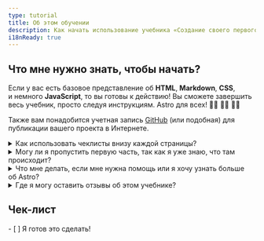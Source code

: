 ```yaml
---
type: tutorial
title: Об этом обучении
description: Как начать использование учебника «Создание своего первого блога в Astro».
i18nReady: true
---
```



## Что мне нужно знать, чтобы начать?

Если у вас есть базовое представление об **HTML**, **Markdown**, **CSS**, и немного **JavaScript**, то вы готовы к действию! Вы сможете завершить весь учебник, просто следуя инструкциям. Astro для всех! 🧑‍🚀 👩‍🚀 👨‍🚀

Также вам понадобится учетная запись [GitHub](https://github.com) (или подобная) для публикации вашего проекта в Интернете.

<details>
<summary>Как использовать чеклисты внизу каждой страницы?</summary>

Отмечайте их галочками!

В конце каждой страницы вы найдете чеклист задач, которые вы должны уже уметь выполнять на данный момент. Отметьте эти пункты, чтобы видеть свой прогресс в Tutorial Tracker.

Использование трекера является необязательным, но он может помочь вам запомнить свою текущую позицию, если вы проходите учебник за несколько визитов. Вы также можете оставить несколько чеклистов пустыми, чтобы напоминать себе о темах, которые вы хотите пересмотреть позже.

(Эти данные сохраняются только в локальном хранилище вашего браузера и не доступны нигде больше. Никакие данные не отправляются или не хранятся Astro.)
</details>

<details>
<summary>Могу ли я пропустить первую часть, так как я уже знаю, что там происходит?</summary>

Вы можете использовать уроки [Шага 1](/ru/tutorial/1-setup/) для того, чтобы убедиться, что вы располагаете необходимыми для разработки инструментами и онлайн-аккаунтами. Это позволит вам создать новый проект Astro, сохранить его на GitHub и разместить на Netlify.

Если вы [создадите новый пустой проект Astro](/ru/install/auto/) и уверены в своей настройке, вы можете спокойно перейти к [Шагу 2](/ru/tutorial/2-pages/) где вы начнете создавать новые страницы в своем проекте.
</details>

<details>
<summary>Что мне делать, если мне нужна помощь или я хочу узнать больше об Astro?</summary>

Наш [дружелюбный Astro Discord сервер](https://astro.build/chat) — это то, что вам нужно!

Зайдите в канал технической поддержки, чтобы задавать вопросы или просто поболтать в `#general` или `#off-topic`.
</details>

<details>
<summary>Где я могу оставить отзывы об этом учебнике?</summary>

Этот учебник является проектом нашей команды Docs. Вы можете найти нас на Discord в канале `#docs`, или создать проблему в [Docs repo on GitHub](https://github.com/withastro/docs/issues).
</details>

<Box icon="check-list">

## Чек-лист

<Checklist>
- [ ] Я готов это сделать!
</Checklist>
</Box>
